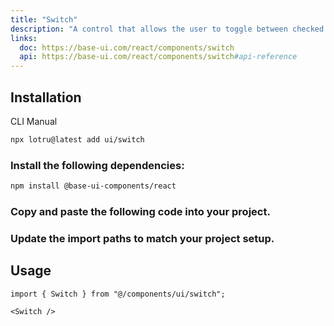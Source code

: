 ```yaml
---
title: "Switch"
description: "A control that allows the user to toggle between checked and not checked."
links:
  doc: https://base-ui.com/react/components/switch
  api: https://base-ui.com/react/components/switch#api-reference
---
```


<ComponentPreview id="examples/switch-01" />

## Installation

<Tabs defaultValue="cli">

<TabsList>
  <TabsTrigger value="cli">CLI</TabsTrigger>
  <TabsTrigger value="manual">Manual</TabsTrigger>
  <TabsIndicator />
</TabsList>

<TabsContent value="cli">

```bash
npx lotru@latest add ui/switch
```

</TabsContent>

<TabsContent value="manual">

<Steps>

### Install the following dependencies:

```bash
npm install @base-ui-components/react
```

### Copy and paste the following code into your project.

<ComponentSource id="ui/switch" />

### Update the import paths to match your project setup.

</Steps>

</TabsContent>

</Tabs>

## Usage

```tsx
import { Switch } from "@/components/ui/switch";
```

```tsx
<Switch />
```
